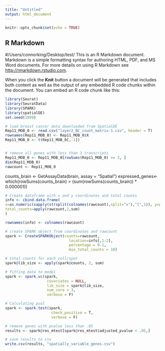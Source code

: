 ```yaml
---
title: "Untitled"
output: html_document
---
```


```r
knitr::opts_chunk$set(echo = TRUE)

```

## R Markdown
#/Users/connorking/Desktop/test/
This is an R Markdown document. Markdown is a simple formatting syntax for authoring HTML, PDF, and MS Word documents. For more details on using R Markdown see <http://rmarkdown.rstudio.com>.

When you click the **Knit** button a document will be generated that includes both content as well as the output of any embedded R code chunks within the document. You can embed an R code chunk like this:

```r
library(Seurat)
library(SeuratData)
library(SPARK)
library(spatialDE)
set.seed(1999)

```




```r

# load breast cancer data downloaded from SpatialDE
Rep11_MOB_0 <- read.csv("layer2_BC_count_matrix-1.csv", header = T)
rownames(Rep11_MOB_0) <- Rep11_MOB_0$X
Rep11_MOB_0 <- t(Rep11_MOB_0[,-1])


# remove all genes with less than 3 transcripts
Rep11_MOB_0 <- Rep11_MOB_0[rowSums(Rep11_MOB_0) >= 3, ]
dim(Rep11_MOB_0)
rawcount <- Rep11_MOB_0
```
counts_brain <- GetAssayData(brain, assay = "Spatial")
expressed_genes<- which(rowSums(counts_brain) > (sum(rowSums(counts_brain)) * 0.000001))


```r
# Create dataframe with x and y coordinates and total counts
info <- cbind.data.frame(
x=as.numeric(sapply(strsplit(colnames(rawcount),split="x"),"[",1)), y=as.numeric(sapply(strsplit(colnames(rawcount),split="x"),"[",2)),
total_counts=apply(rawcount,2,sum)
)

rownames(info) <- colnames(rawcount)
```


```r
# create SPARK object from coordinates and rawcount
spark <- CreateSPARKObject(counts=rawcount, 
                             location=info[,1:2],
                             percentage = 0.1, 
                             min_total_counts = 10)

# total counts for each cell/spot
spark@lib_size <- apply(spark@counts, 2, sum)

```

```r
# fitting data to model
spark <- spark.vc(spark, 
                   covariates = NULL, 
                   lib_size = spark@lib_size, 
                   num_core = 3,
                   verbose = F)
```


```r
# Calculating pval
spark <- spark.test(spark, 
                     check_positive = T, 
                     verbose = F)
```


```r
# remove genes with pvalue less than .05
results <- spark@res_mtest[spark@res_mtest$adjusted_pvalue < .05,]
```


```r
# save results to csv
write.csv(results, "spatially_variable_genes.csv")
```

